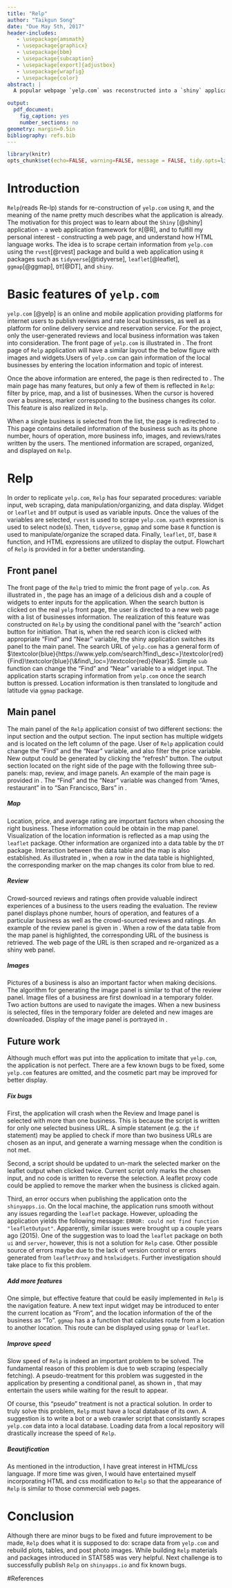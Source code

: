 ---
title: "Relp"
author: "Taikgun Song"
date: "Due May 5th, 2017"
header-includes:
   - \usepackage{amsmath}
   - \usepackage{graphicx}
   - \usepackage{bbm}
   - \usepackage{subcaption}
   - \usepackage[export]{adjustbox}
   - \usepackage{wrapfig}
   - \usepackage{color}
abstract: |
  A popular webpage `yelp.com` was reconstructed into a `shiny` application.  The application focuses on imitating two basic features of the webpage: providing user-generated reviews/ratings, and providing basic information of the local businesses. The imitation was done by first scraping `yelp.com` webpage, and re-building the features with interactive visualization and data re-organization via `Shiny` package built in `R`.

output:
  pdf_document:
    fig_caption: yes
    number_sections: no
geometry: margin=0.5in
bibliography: refs.bib
---

```{r hidecode, echo=FALSE}
library(knitr)
opts_chunk$set(echo=FALSE, warning=FALSE, message = FALSE, tidy.opts=list(width.cutoff=40))
```

# Introduction
`Relp`(reads Re-lp) stands for re-construction of `yelp.com` using `R`, and the meaning of the name pretty much describes what the application is already. The motivation for this project was to learn about the `Shiny` [@shiny] application - a web application framework for `R`[@R], and to fulfill my personal interest - constructing a web page, and understand how HTML language works. The idea is to scrape certain information from `yelp.com` using the `rvest`[@rvest] package and build a web application using `R` packages such as `tidyverse`[@tidyverse], `leaflet`[@leaflet], `ggmap`[@ggmap], `DT`[@DT], and `shiny`.


# Basic features of `yelp.com`
`yelp.com` [@yelp] is an online and mobile application providing platforms for internet users to publish reviews and rate local businesses, as well as a platform for online delivery service and reservation service. For the project, only the user-generated reviews and local business information was taken into consideration. The front page of `yelp.com` is illustrated in \autoref{fig:yelp_front}. The front page of `Relp` application will have a similar layout the the below figure with images and widgets.Users of `yelp.com` can gain information of the local businesses by entering the location information and topic of interest.

\begin{figure}[h]
\centering
\includegraphics[width=0.9\linewidth, height=5cm]{"yelp_front".png}
\caption{Front page of `yelp.com` \label{fig:yelp_front}}
\end{figure}

Once the above information are entered, the page is then redirected to \autoref{fig:yelp_main}. The main page has many features, but only a few of them is reflected in `Relp`: filter by price, map, and a list of businesses. When the cursor is hovered over a business, marker corresponding to the business changes its color. This feature is also realized in `Relp`.


\pagebreak

When a single business is selected from the list, the page is redirected to \autoref{fig:yelp_rest}. This page contains detailed information of the business such as its phone number, hours of operation, more business info, images, and reviews/rates written by the users. The mentioned information are scraped, organized, and displayed on `Relp`.

\begin{figure}[h]

\begin{subfigure}{0.5\textwidth}
\includegraphics[width=0.9\linewidth, height=5cm]{"yelp_main".png} 
\caption{Main page of `yelp.com`}
\label{fig:yelp_main}
\end{subfigure}
\begin{subfigure}{0.5\textwidth}
\includegraphics[width=0.9\linewidth, height=5cm]{"yelp_rest".png}
\caption{An example of a selected restaurant page on `yelp.com`}
\label{fig:yelp_rest}
\end{subfigure}

\caption{Example of `yelp.com`}
\label{fig:yelp}
\end{figure}


# Relp
In order to replicate `yelp.com`, `Relp` has four separated procedures: variable input, web scraping, data manipulation/organizing, and data display. Widget or `leaflet` and `DT` output is used as variable inputs.  Once the values of the variables are selected, `rvest` is used to scrape `yelp.com`.  `xpath` expression is used to select node(s). Then, `tidyverse`, `ggmap` and some base `R` function is used to manipulate/organize the scraped data.  Finally, `leaflet`, `DT`, base `R` function, and HTML expressions are utilized to display the output. Flowchart of `Relp` is provided in \autoref{fig:relp_scheme} for a better understanding.


\begin{figure}[h]
\centering
\includegraphics[width=0.9\linewidth, height=7cm]{"relp_scheme".png}
\caption{Flowchart of Relp application \label{fig:relp_scheme}}
\end{figure}

\pagebreak

## Front panel
The front page of the `Relp` tried to mimic the front page of `yelp.com`. As illustrated in \autoref{fig:relp_front}, the page has an image of a delicious dish and a couple of widgets to enter inputs for the application. When the search button is clicked on the real `yelp` front page, the user is directed to a new web page with a list of businesses information. The realization of this feature was constructed on `Relp` by using the conditional panel with the "search" action button for initiation. That is, when the red search icon is clicked with appropriate "Find" and "Near" variable, the shiny application switches its panel to the main panel. The search URL of `yelp.com` has a general form of $\textcolor{blue}{https://www.yelp.com/search?find\_desc=}\textcolor{red}{Find}\textcolor{blue}{\&find\_loc=}\textcolor{red}{Near}$. Simple `sub` function can change the "Find" and "Near" variable to a widget input. The application starts scraping information from `yelp.com` once the search button is pressed. Location information is then translated to longitude and latitude via `ggmap` package.

\begin{figure}[h]
\centering
\includegraphics[width=0.9\linewidth, height=5cm]{"relp_front".png}
\caption{Front page of the Relp application \label{fig:relp_front}}
\end{figure}

## Main panel
The main panel of the `Relp` application consist of two different sections: the input section and the output section. The input section has multiple widgets and is located on the left column of the page. User of `Relp` application could change the "Find" and the "Near" variable, and also filter the price variable. New output could be generated by clicking the "refresh" button. The output section located on the right side of the page with the following three sub-panels: map, review, and image panels. An example of the main page is provided in \autoref{fig:main_panel}. The "Find" and the "Near" variable was changed from "Ames, restaurant" in \autoref{fig:relp_main} to "San Francisco, Bars" in \autoref{fig:relp_map}.


\begin{figure}[h]

\begin{subfigure}{0.5\textwidth}
\includegraphics[width=0.9\linewidth, height=5cm]{"relp_main".png} 
\caption{Initial map panel of Relp application}
\label{fig:relp_main}
\end{subfigure}
\begin{subfigure}{0.5\textwidth}
\includegraphics[width=0.9\linewidth, height=5cm]{"relp_map".png}
\caption{Map panel of Relp application with different variables}
\label{fig:relp_map}
\end{subfigure}

\caption{Example of the use of widget on the main page}
\label{fig:main_panel}
\end{figure}

##### Map
Location, price, and average rating are important factors when choosing the right business. These information could be obtain in the map panel. Visualization of the location information is reflected as a map using the `leaflet` package. Other information are organized into a data table by the `DT` package. Interaction between the data table and the map is also established. As illustrated in \autoref{fig:relp_map}, when a row in the data table is highlighted, the corresponding marker on the map changes its color from blue to red.

##### Review
Crowd-sourced reviews and ratings often provide valuable indirect experiences of a business to the users reading the evaluation. The review panel displays phone number, hours of operation, and features of a particular business as well as the crowd-sourced reviews and ratings. An example of the review panel is given in \autoref{fig:relp_review}. When a row of the data table from the map panel is highlighted, the corresponding URL of the business is retrieved. The web page of the URL is then scraped and re-organized as a shiny web panel.

\begin{figure}[h]
\centering
\includegraphics[width=0.9\linewidth, height=6cm]{"relp_review".png}
\caption{Review panel of Relp application \label{fig:relp_review}}
\end{figure}


##### Images
Pictures of a business is also an important factor when making decisions. The algorithm for generating the image panel is similar to that of the review panel. Image files of a business are first download in a temporary folder. Two action buttons are used to navigate the images. When a new business is selected, files in the temporary folder are deleted and new images are downloaded. Display of the image panel is portrayed in \autoref{fig:relp_image}.

\begin{figure}[h]
\centering
\includegraphics[width=0.9\linewidth, height=6cm]{"relp_image".png}
\caption{Image panel of Relp application \label{fig:relp_image}}
\end{figure}

## Future work
Although much effort was put into the application to imitate that `yelp.com`, the application is not perfect. There are a few known bugs to be fixed, some `yelp.com` features are omitted, and the cosmetic part may be improved for better display.

##### Fix bugs
First, the application will crash when the Review and Image panel is selected with more than one business.  This is because the script is written for only one selected business URL. A simple statement (e.g. the `if` statement) may be applied to check if more than two business URLs are chosen as an input, and generate a warning message when the condition is not met.

Second, a script should be updated to un-mark the selected marker on the leaflet output when clicked twice. Current script only marks the chosen input, and no code is written to reverse the selection. A leaflet proxy code could be applied to remove the marker when the business is clicked again.

Third, an error occurs when publishing the application onto the `shinyapps.io`. On the local machine, the application runs smooth without any issues regarding the `leaflet` package. However, uploading the application yields the following message: `ERROR: could not find function "leafletOutput"`. Apparently, similar issues were brought up a couple years ago (2015). One of the suggestion was to load the `leaflet` package on both `ui` and `server`, however, this is not a solution for `Relp` case. Other possible source of errors maybe due to the lack of version control or errors generated from `leafletProxy` and `htmlwidgets`.  Further investigation should take place to fix this problem.

##### Add more features
One simple, but effective feature that could be easily implemented in `Relp` is the navigation feature. A new text input widget may be introduced to enter the current location as "From", and the location information of the of the business as "To". `ggmap` has a a function that calculates route from a location to another location. This route can be displayed using `ggmap` or `leaflet`.

##### Improve speed
Slow speed of `Relp` is indeed an important problem to be solved. The fundamental reason of this problem is due to web scraping (especially fetching). A pseudo-treatment for this problem was suggested in the application by presenting a conditional panel, as shown in \autoref{fig:relp_busy}, that may entertain the users while waiting for the result to appear. 

\begin{figure}[h]
\centering
\includegraphics[width=0.9\linewidth, height=5cm]{"relp_busy".png}
\caption{Conditional panel when Relp application is "busy" \label{fig:relp_busy}}
\end{figure}

Of course, this "pseudo" treatment is not a practical solution.  In order to truly solve this problem, `Relp` must have a local database of its own. A suggestion is to write a bot or a web crawler script that consistantly scrapes `yelp.com` data into a local database. Loading data from a local repository will drastically increase the speed of `Relp`.

##### Beautification
As mentioned in the introduction, I have great interest in HTML/css language. If more time was given, I would have entertained myself incorporating HTML and css modification to `Relp` so that the appearance of `Relp` is similar to those commercial web pages.

# Conclusion
Although there are minor bugs to be fixed and future improvement to be made, `Relp` does what it is supposed to do: scrape data from `yelp.com` and rebuild plots, tables, and post photo images. While building `Relp` materials and packages introduced in STAT585 was very helpful. Next challenge is to successfully publish `Relp` on `shinyapps.io` and fix known bugs. 



\pagebreak

#References
